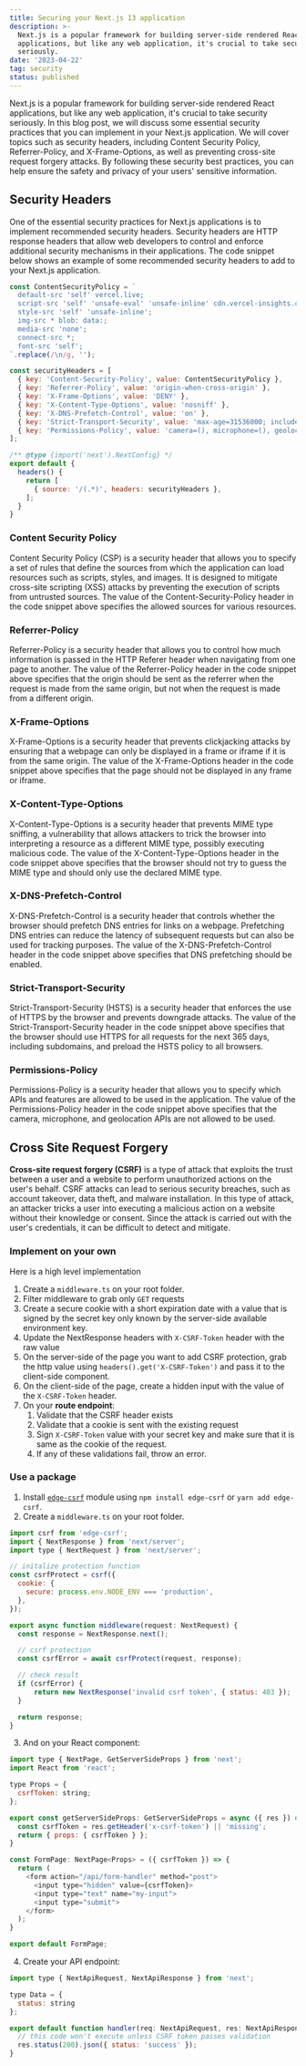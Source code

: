 ```yaml
---
title: Securing your Next.js 13 application
description: >-
  Next.js is a popular framework for building server-side rendered React
  applications, but like any web application, it's crucial to take security
  seriously.
date: '2023-04-22'
tag: security
status: published
---
```


Next.js is a popular framework for building server-side rendered React
applications, but like any web application, it's crucial to take security
seriously. In this blog post, we will discuss some essential security practices
that you can implement in your Next.js application. We will cover topics such
as security headers, including Content Security Policy, Referrer-Policy, and
X-Frame-Options, as well as preventing cross-site request forgery attacks. By
following these security best practices, you can help ensure the safety and
privacy of your users' sensitive information.

## Security Headers

One of the essential security practices for Next.js applications is to
implement recommended security headers. Security headers are HTTP response
headers that allow web developers to control and enforce additional security
mechanisms in their applications. The code snippet below shows an example of
some recommended security headers to add to your Next.js application.

```js title="Adding security headers to your next.config.mjs file"
const ContentSecurityPolicy = `
  default-src 'self' vercel.live;
  script-src 'self' 'unsafe-eval' 'unsafe-inline' cdn.vercel-insights.com vercel.live;
  style-src 'self' 'unsafe-inline';
  img-src * blob: data:;
  media-src 'none';
  connect-src *;
  font-src 'self';
`.replace(/\n/g, '');

const securityHeaders = [
  { key: 'Content-Security-Policy', value: ContentSecurityPolicy },
  { key: 'Referrer-Policy', value: 'origin-when-cross-origin' },
  { key: 'X-Frame-Options', value: 'DENY' },
  { key: 'X-Content-Type-Options', value: 'nosniff' },
  { key: 'X-DNS-Prefetch-Control', value: 'on' },
  { key: 'Strict-Transport-Security', value: 'max-age=31536000; includeSubDomains; preload' },
  { key: 'Permissions-Policy', value: 'camera=(), microphone=(), geolocation=()' },
];

/** @type {import('next').NextConfig} */
export default {
  headers() {
    return [
      { source: '/(.*)', headers: securityHeaders },
    ];
  }
}
```

### Content Security Policy

Content Security Policy (CSP) is a security header that allows you to specify a
set of rules that define the sources from which the application can load
resources such as scripts, styles, and images. It is designed to mitigate
cross-site scripting (XSS) attacks by preventing the execution of scripts from
untrusted sources. The value of the Content-Security-Policy header in the code
snippet above specifies the allowed sources for various resources.

### Referrer-Policy

Referrer-Policy is a security header that allows you to control how much
information is passed in the HTTP Referer header when navigating from one page
to another. The value of the Referrer-Policy header in the code snippet above
specifies that the origin should be sent as the referrer when the request is
made from the same origin, but not when the request is made from a different
origin.

### X-Frame-Options

X-Frame-Options is a security header that prevents clickjacking attacks by
ensuring that a webpage can only be displayed in a frame or iframe if it is
from the same origin. The value of the X-Frame-Options header in the code
snippet above specifies that the page should not be displayed in any frame or
iframe.

### X-Content-Type-Options

X-Content-Type-Options is a security header that prevents MIME type sniffing, a
vulnerability that allows attackers to trick the browser into interpreting a
resource as a different MIME type, possibly executing malicious code. The value
of the X-Content-Type-Options header in the code snippet above specifies that
the browser should not try to guess the MIME type and should only use the
declared MIME type.

### X-DNS-Prefetch-Control

X-DNS-Prefetch-Control is a security header that controls whether the browser
should prefetch DNS entries for links on a webpage. Prefetching DNS entries can
reduce the latency of subsequent requests but can also be used for tracking
purposes. The value of the X-DNS-Prefetch-Control header in the code snippet
above specifies that DNS prefetching should be enabled.

### Strict-Transport-Security

Strict-Transport-Security (HSTS) is a security header that enforces the use of
HTTPS by the browser and prevents downgrade attacks. The value of the
Strict-Transport-Security header in the code snippet above specifies that the
browser should use HTTPS for all requests for the next 365 days, including
subdomains, and preload the HSTS policy to all browsers.

### Permissions-Policy

Permissions-Policy is a security header that allows you to specify which APIs
and features are allowed to be used in the application. The value of the
Permissions-Policy header in the code snippet above specifies that the camera,
microphone, and geolocation APIs are not allowed to be used.

## Cross Site Request Forgery

**Cross-site request forgery (CSRF)** is a type of attack that exploits the
trust between a user and a website to perform unauthorized actions on the user's
behalf. CSRF attacks can lead to serious security breaches, such as account
takeover, data theft, and malware installation. In this type of attack, an
attacker tricks a user into executing a malicious action on a website without
their knowledge or consent. Since the attack is carried out with the user's
credentials, it can be difficult to detect and mitigate.

### Implement on your own

Here is a high level implementation

1. Create a `middleware.ts` on your root folder.
2. Filter middleware to grab only `GET` requests
3. Create a secure cookie with a short expiration date with a value that
  is signed by the secret key only known by the server-side available
  environment key.
4. Update the NextResponse headers with `X-CSRF-Token` header with the raw value
5. On the server-side of the page you want to add CSRF protection, grab the
  http value using `headers().get('X-CSRF-Token')` and pass it to the
  client-side component.
6. On the client-side of the page, create a hidden input with the value of the
  `X-CSRF-Token` header.
6. On your **route endpoint**:
   1. Validate that the CSRF header exists
   2. Validate that a cookie is sent with the existing request
   3. Sign `X-CSRF-Token` value with your secret key and make sure that it
     is same as the cookie of the request.
   4. If any of these validations fail, throw an error.

### Use a package

1. Install [`edge-csrf`](https://github.com/amorey/edge-csrf) module using
`npm install edge-csrf` or `yarn add edge-csrf`.
2. Create a `middleware.ts` on your root folder.

```js title="middleware.ts"
import csrf from 'edge-csrf';
import { NextResponse } from 'next/server';
import type { NextRequest } from 'next/server';

// initalize protection function
const csrfProtect = csrf({
  cookie: {
    secure: process.env.NODE_ENV === 'production',
  },
});

export async function middleware(request: NextRequest) {
  const response = NextResponse.next();

  // csrf protection
  const csrfError = await csrfProtect(request, response);

  // check result
  if (csrfError) {
      return new NextResponse('invalid csrf token', { status: 403 });
  }

  return response;
}
```

3. And on your React component:

```js title="pages/page.ts"
import type { NextPage, GetServerSideProps } from 'next';
import React from 'react';

type Props = {
  csrfToken: string;
};

export const getServerSideProps: GetServerSideProps = async ({ res }) => {
  const csrfToken = res.getHeader('x-csrf-token') || 'missing';
  return { props: { csrfToken } };
}

const FormPage: NextPage<Props> = ({ csrfToken }) => {
  return (
    <form action="/api/form-handler" method="post">
      <input type="hidden" value={csrfToken}>
      <input type="text" name="my-input">
      <input type="submit">
    </form>
  );
}

export default FormPage;
```

4. Create your API endpoint:

```js title="pages/api/form-handler.ts"
import type { NextApiRequest, NextApiResponse } from 'next';

type Data = {
  status: string
};

export default function handler(req: NextApiRequest, res: NextApiResponse<Data>) {
  // this code won't execute unless CSRF token passes validation
  res.status(200).json({ status: 'success' });
}
```
